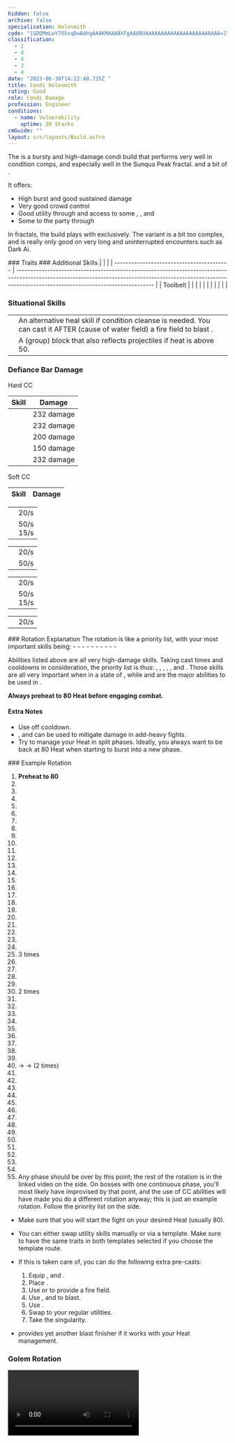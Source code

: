 ```yaml
---
hidden: false
archive: false
specialization: Holosmith
code: "[&DQMmLwY7OSsqDwAAhgAAAKMAAABXFgAA8BUAAAAAAAAAAAAAAAAAAAAAAAA=]"
classification:
  - 2
  - 4
  - 4
  - 3
  - 4
date: "2023-06-30T14:22:40.735Z "
title: Condi Holosmith
rating: Good
role: Condi Damage
profession: Engineer
conditions:
  - name: Vulnerability
    uptime: 20 Stacks
cmGuide: ""
layout: src/layouts/Build.astro
---
```


The <Specialization text="Condi Holosmith" name="Holosmith"/> is a bursty and high-damage condi build that performs very well in condition comps, and especially well in the Sunqua Peak fractal.  and a bit of <Boon name="Might"/> .

It offers:

- High burst and good sustained damage
- Very good crowd control
- Good utility through <Condition name="Vulnerability"/> and access to some <Condition name="Blinded"/>, <Condition name="Crippled"/>, <Condition name="Chilled"/> and <Condition name="Immobile"/>
- Some <Boon name="Might"/> to the party through <Skill name="Corona Burst"/>

In fractals, the build plays with <Trait name="Photonic Blasting Module"/> exclusively. The <Trait name="Thermal Release Valve"/> variant is a bit too complex, and is really only good on very long and uninterrupted encounters such as Dark Ai.

<Divider text="Equipment"/>

<CharacterWithAr>  
<Character title="Condi Holosmith" gear='{"attributes":{"profession":"Engineer","specialization":"Holosmith","data":{"Health":20522,"Armor":2343,"Power":2923,"Precision":1633,"Toughness":1225,"Vitality":1460,"Ferocity":100,"Condition Damage":2525,"Expertise":853,"Concentration":225,"Healing Power":0,"Agony Resistance":150,"Condition Duration":0.6686666666666666,"Boon Duration":0.15,"Critical Chance":0.7514285714285713,"Critical Damage":1.5666666666666667,"Power Coefficient":2604,"Power2 Coefficient":0,"Burning Coefficient":15.15,"Bleeding Coefficient":13.83617142857143,"Poison Coefficient":7.97,"Torment Coefficient":0,"Confusion Coefficient":4.31,"Flat DPS":0,"Bleeding Duration":0.33,"Burning Duration":0.33,"Siphon Base Coefficient":139.75,"Effective Power":7969.881274670758,"NonCrit Effective Power":5589.72369140625,"Power DPS":7991.363434440759,"Power2 DPS":0,"Siphon DPS":139.75,"Bleeding Damage":286.27500000000003,"Bleeding Stacks":27.65389462857143,"Bleeding DPS":7916.618684794286,"Burning Damage":861.91875,"Burning Stacks":30.279799999999998,"Burning DPS":26098.72736625,"Confusion Damage":303.37065,"Confusion Stacks":7.191953333333333,"Confusion DPS":2181.827557503,"Poison Damage":305.25,"Poison Stacks":13.299273333333334,"Poison DPS":4059.603185,"Torment Damage":427.43250000000006,"Torment Stacks":0,"Torment DPS":0,"Damage":48387.89022798805,"Effective Health":95687653.7313433,"Survivability":48646.49401695135,"Effective Healing":390,"Healing":390}},"armor":{"weight":"Medium","helmAffix":"Viper","helmRuneId":83502,"helmRune":"Renegade","helmRuneCount":6,"helmInfusionId":37130,"shouldersAffix":"Viper","shouldersRuneId":83502,"shouldersRune":"Renegade","shouldersRuneCount":6,"shouldersInfusionId":37130,"coatAffix":"Viper","coatRuneId":83502,"coatRune":"Renegade","coatRuneCount":6,"coatInfusionId":37130,"glovesAffix":"Viper","glovesRuneId":83502,"glovesRune":"Renegade","glovesRuneCount":6,"glovesInfusionId":37130,"leggingsAffix":"Viper","leggingsRuneId":83502,"leggingsRune":"Renegade","leggingsRuneCount":6,"leggingsInfusionId":37130,"bootsAffix":"Viper","bootsRuneId":83502,"bootsRune":"Renegade","bootsRuneCount":6,"bootsInfusionId":37130},"weapon":{"weapon1MainId":30693,"weapon1MainType":"Pistol","weapon1MainSigil1Id":44950,"weapon1MainAffix":"Viper","weapon1MainInfusion1Id":37130,"weapon1MainInfusion2Id":37130,"weapon1OffId":30693,"weapon1OffType":"Pistol","weapon1OffSigilId":44944,"weapon1OffAffix":"Viper","weapon1OffInfusionId":37130},"backAndTrinket":{"backItemAffix":"Viper","backItemInfusion1Id":37130,"backItemInfusion2Id":37130,"amuletAffix":"Viper","ring1Affix":"Viper","ring1Infusion1Id":37130,"ring1Infusion2Id":37130,"ring1Infusion3Id":37130,"ring2Affix":"Viper","ring2Infusion1Id":37130,"ring2Infusion2Id":37130,"ring2Infusion3Id":37130,"accessory1Affix":"Viper","accessory1InfusionId":37130,"accessory2Affix":"Viper","accessory2InfusionId":37130},"consumables":{"foodId":91878,"utilityId":77567},"skills":{"healId":21659,"utility1Id":5805,"utility2Id":5812,"utility3Id":5927,"eliteId":42009},"assumedBuffs":{"value":[{"id":"might","type":"Boon"},{"id":"fury","type":"Boon"},{"id":"protection","type":"Boon"},{"id":"vulnerability","type":"Condition"},{"id":"jade-bot","gw2id":96613,"type":"Item"},{"id":"omnipotion","gw2id":79722,"type":"Item"}]},"traits":{"selection":[[1878,2006,433],[1882,482,505],[2106,2103,2064]],"lines":[38,6,57]}}'>

</Character>
</CharacterWithAr>  

<Divider text="Build"/>

<Grid>
<GridItem sm="7">
### Traits
<Traits traits1Id="38" traits1="Firearms" traits1SelectedIds="1878,2006,433" traits2Id="6" traits2="Explosives" traits2SelectedIds="1882,482,505" traits3Id="57" traits3="Holosmith" traits3SelectedIds="2106,2103,2064"/>

</GridItem>

<GridItem sm="5">
### Additional Skills
|                                           |                                                                                                                                                                                                               |
| ----------------------------------------- | ------------------------------------------------------------------------------------------------------------------------------------------------------------------------------------------------------------- |
| Toolbelt                                  | <Skill id="21661" size="big" disableText/><Skill id="6172" size="big" disableText/><Skill id="5813" size="big" disableText/><Skill id="5977" size="big" disableText/><Skill id="42938" size="big" disableText/> |
| <Skill id="6020" size="big" disableText/> | <Skill id="5882" size="big" disableText/><Skill id="5807" size="big" disableText/><Skill id="5808" size="big" disableText/><Skill id="5809" size="big" disableText/><Skill id="5806" size="big" disableText/> |
| <Skill id="5812" size="big" disableText/> | <Skill id="5842" size="big" disableText/><Skill id="5823" size="big" disableText/><Skill id="5822" size="big" disableText/><Skill id="5824" size="big" disableText/><Skill id="5939" size="big" disableText/> |
| <Skill id="5927" size="big" disableText/> | <Skill id="5928" size="big" disableText/><Skill id="5931" size="big" disableText/><Skill id="5930" size="big" disableText/><Skill id="5929" size="big" disableText/><Skill id="6159" size="big" disableText/> |

### Situational Skills
|                                                     |                                                                                                                                                                                                         |
| --------------------------------------------------- | ------------------------------------------------------------------------------------------------------------------------------------------------------------------------------------------------------- |
| <Skill id="5857" size="big" disableText/>           | An alternative heal skill if condition cleanse is needed. You can cast it AFTER (cause of water field) a fire field to blast <Boon name="might"/>.                                                      |
| <Skill id="43739" size="big" disableText/>          | A (group) block that also reflects projectiles if heat is above 50.                                                                                                                                     |


</GridItem>
</Grid>

### Defiance Bar Damage
<Grid>
<GridItem sm="6">
Hard CC

| Skill                        |  Damage    |
| ---------------------------- | ---------- |
| <Skill id="5813"/>           | 232 damage |
| <Skill id="42009"/>          | 232 damage |
| <Skill id="21661"/>          | 200 damage |
| <Skill id="5930"/>           | 150 damage |
| <Skill id="42521"/>          | 232 damage |

</GridItem>

<GridItem sm="6">
Soft CC 

| Skill                        |  Damage    |
| ---------------------------- | ---------- |
<Item name="yassithsrevolver" text="Pistols"/>

|                    |                                                                           |
| ------------------ | ------------------------------------------------------------------------- |
| <Skill id="5829"/> | <Condition name="Blinded"/> 20/s                                          |
| <Skill id="5830"/> | <Condition name="Immobile"/> 50/s <br/> <Condition name="Crippled"/> 15/s | 

<Skill name="Grenade Kit"/>

|                    |                                  |
| ------------------ | -------------------------------- |
| <Skill id="5808"/> | <Condition name="Blinded"/> 20/s |
| <Skill id="5809"/> | <Condition name="Chilled"/> 50/s |

<Skill name="Bomb Kit"/> 

|                    |                                                                           |
| ------------------ | ------------------------------------------------------------------------- |
| <Skill id="5824"/> | <Condition name="Blinded"/> 20/s                                          |
| <Skill id="5939"/> | <Condition name="Immobile"/> 50/s <br/> <Condition name="Crippled"/> 15/s |

<Skill name="Flamethrower"/>

|                    |                                  |
| ------------------ | -------------------------------- |
| <Skill id="6159"/> | <Condition name="Blinded"/> 20/s |

</GridItem>
</Grid>

<Divider text="Rotation/Skill Usage"/>
### Rotation Explanation
The rotation is like a priority list, with your most important skills being:
- <Skill name="Napalm"/>
- <Skill name="Blowtorch"/>
- <Skill name="Corona Burst"/>
- <Skill name="Poison Grenade"/>
- <Skill name="Fire Bomb"/>
- <Skill name="Prime Light Beam"/>
- <Skill name="Poison Dart Volley"/>
- <Skill name="Photon Blitz"/>
- <Skill name="Shrapnel Grenade"/>
- <Skill name="Flame Blast"/>

Abilities listed above are all very high-damage skills. Taking cast times and cooldowns in consideration, the priority list is thus:  <Skill name="Poison Dart Volley"/>, <Skill name="Blowtorch"/>, <Skill name="Shrapnel Grenade"/>, <Skill name="Poison Grenade"/>, <Skill name="Fire Bomb"/>, <Skill name="Napalm"/> and <Skill name="Flame Blast"/>. Those skills are all very important when in a state of <Skill id="45219"/>, while <Skill name="Corona Burst"/> and <Skill name="Photon Blitz"/> are the major abilities to be used in <Skill name="Engage Photon Forge"/>.

**Always preheat to 80 Heat before engaging combat.**

#### Extra Notes
- Use <Skill name="Incendiary Ammo"/> off cooldown.
- <Skill id="5808"/>, <Skill name="Static Shot"/> and <Skill name="Smoke Bomb"/> can be used to mitigate damage in add-heavy fights.
- Try to manage your Heat in split phases. Ideally, you always want to be back at 80 Heat when starting to burst into a new phase.

<Grid>
<GridItem sm="6">
### Example Rotation

1.  **Preheat to 80**
2.  <Skill name="Incendiary Ammo" />
3.  <Skill name="Big Ol' Bomb" />
4.  <Skill name="Fire Bomb" />
5.  <Skill name="Shrapnel Grenade" />
6.  <Skill name="engage Photon Forge"/>
7.  <Skill name="Corona Burst" />
8.  <Skill name="Photon Blitz" />
7.  <Skill name="Prime Light Beam"/>
8.  <Skill name="Poison Dart Volley" />
9.  <Skill name="Blowtorch" />
10.  <Skill name="Static Shot" />
11.  <Skill name="Shrapnel Grenade" />
12.  <Skill name="Napalm" />
13.  <Skill name="Flame Blast" />
14.  <Skill name="Fire Bomb" />
15.  <Skill name="Concussion Bomb" />
16.  <Skill name="Grenade Barrage" />
17.  <Skill name="Fragmentation Shot" />
18.  <Skill name="Poison Grenade" />
19.  <Skill name="Shrapnel Grenade" />
20.  <Skill name="Poison Dart Volley" />
21.  <Skill name="Fragmentation Shot" />
22.  <Skill name="Flame Blast" />
23.  <Skill name="Fragmentation Shot" /> 3 times
24.  <Skill name="Blowtorch" />
25.  <Skill name="Static Shot" />
26.  <Skill name="Shrapnel Grenade" />
27.  <Skill name="Fire Bomb" />
28.  <Skill name="Fragmentation Shot" /> 2 times
29.  <Skill name="Flame Blast" />
30.  <Skill name="Poison Dart Volley" />
31.  <Skill name="Incendiary Ammo" />
32.  <Skill name="Fragmentation Shot" />
33.  <Skill name="Engage Photon Forge" />
34.  <Skill name="Corona Burst" />
35.  <Skill name="Photon Blitz" />
36.  <Skill name="Big Ol' Bomb" />
37.  <Skill name="Fragmentation Shot" />
38.  <Skill name="Light Strike Storm" /> → <Skill name="Bright Slash Storm" /> → <Skill name="Flash Cutter Storm" /> (2 times)
39.  <Skill name="Corona Burst" />
40.  <Skill name="Deactivate Photon Forge" />
41.  <Skill name="Blowtorch" />
42.  <Skill name="Poison Dart Volley" />
43.  <Skill name="Static Shot" />
44.  <Skill name="Shrapnel Grenade" />
45.  <Skill name="Fire Bomb" />
46.  <Skill name="Concussion Bomb"/>
47.  <Skill name="Napalm" />
48.  <Skill name="Flame Blast" />
49.  <Skill name="Engage Photon Forge" />
50.  <Skill name="Grenade Barrage" />
51.  <Skill name="Corona Burst" />
52.  <Skill name="Photon Blitz" />
53.  Any phase should be over by this point; the rest of the rotation is in the linked video on the side. On bosses with one continuous phase, you'll most likely have improvised by that point, and the use of CC abilities will have made you do a different rotation anyway; this is just an example rotation. Follow the priority list on the side. 

</GridItem>
<GridItem sm="6">
<Card title="Precasting">

- Make sure that you will start the fight on your desired Heat (usually 80).
- You can either swap utility skills manually or via a template. Make sure to have the same traits in both templates selected if you choose the template route.
- If this is taken care of, you can do the following extra pre-casts:
  1. Equip <Skill name="Thumper Turret"/>, <Skill name="Bomb Kit"/> and <Skill name="Flamethrower"/>.
  2. Place <Skill name="Big Ol Bomb"/>.
  3. Use <Skill name="Fire Bomb"/> or <Skill name="Napalm"/> to provide a fire field.
  4. Use <Skill name="Rumble"/>, <Skill name="Flame Blast"/> and <Skill name="Magnetic Inversion"/> to blast.
  5. Use <Skill name="Incendiary Ammo"/>.
  6. Swap to your regular utilities.
  7. Take the singularity.

- <Skill name="Holographic Shockwave"/> provides yet another blast finisher if it works with your Heat management.

</Card>

### Golem Rotation

<Video caption="by Eglar" youtube="ZwuX_8pkwNo"/>

</GridItem>
</Grid>
